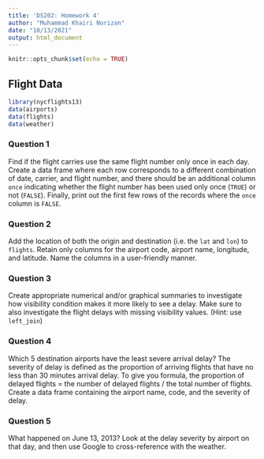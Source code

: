 ```yaml
---
title: 'DS202: Homework 4'
author: "Muhammad Khairi Norizan"
date: "10/13/2021"
output: html_document
---
```


```r
knitr::opts_chunk$set(echo = TRUE)
```

## Flight Data
```r
library(nycflights13)
data(airports)
data(flights)
data(weather)
```

### Question 1

Find if the flight carries use the same flight number only once in each day. Create a data frame where each row corresponds to a different combination of date, carrier, and flight number, and there should be an additional column `once` indicating whether the flight number has been used only once (`TRUE`) or not (`FALSE`). Finally, print out the first few rows of the records where the `once` column is `FALSE`.

### Question 2

Add the location of both the origin and destination (i.e. the `lat` and `lon`) to `flights`. Retain only columns for the airport code, airport name, longitude, and latitude. Name the columns in a user-friendly manner.

### Question 3

Create appropriate numerical and/or graphical summaries to investigate how visibility condition makes it more likely to see a delay. Make sure to also investigate the flight delays with missing visibility values. (Hint: use `left_join`)

### Question 4

Which 5 destination airports have the least severe arrival delay? The severity of delay is defined as the proportion of arriving flights that have no less than 30 minutes arrival delay. To give you formula, the proportion of delayed flights = the number of delayed flights / the total number of flights. Create a data frame containing the airport name, code, and the severity of delay.

### Question 5

What happened on June 13, 2013? Look at the delay severity by airport on that day, and then use Google to cross-reference with the weather.



